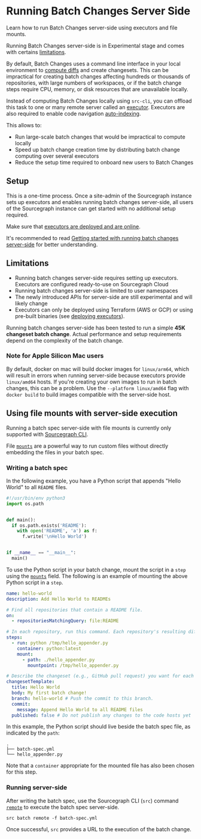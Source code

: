 # Running Batch Changes Server Side

<p className="subtitle">Learn how to run Batch Changes server-side using executors and file mounts.</p>

<Callout type="info">Running Batch Changes server-side is in Experimental stage and comes with certains [limitations](#limitations).</Callout>

By default, Batch Changes uses a command line interface in your local environment to [compute diffs](/batch-changes/how-src-executes-a-batch-spec) and create changesets. This can be impractical for creating batch changes affecting hundreds or thousands of repositories, with large numbers of workspaces, or if the batch change steps require CPU, memory, or disk resources that are unavailable locally.

Instead of computing Batch Changes locally using `src-cli`, you can offload this task to one or many remote server called an [executor](/admin/executors/deploy_executors). Executors are also required to enable code navigation [auto-indexing](/code-search/code-navigation/auto_indexing).

This allows to:

- Run large-scale batch changes that would be impractical to compute locally
- Speed up batch change creation time by distributing batch change computing over several executors
- Reduce the setup time required to onboard new users to Batch Changes

## Setup

This is a one-time process. Once a site-admin of the Sourcegraph instance sets up executors and enables running batch changes server-side, all users of the Sourcegraph instance can get started with no additional setup required.

Make sure that [executors are deployed and are online](/admin/executors/deploy_executors).

<Callout type="tip">It's recommended to read [Getting started with running batch changes server-side](/batch-changes/server-side) for better understanding.</Callout>

## Limitations

- Running batch changes server-side requires setting up executors. Executors are configured ready-to-use on Sourcegraph Cloud
- Running batch changes server-side is limited to user namespaces
- The newly introduced APIs for server-side are still experimental and will likely change
- Executors can only be deployed using Terraform (AWS or GCP) or using pre-built binaries (see [deploying executors](/admin/executors/deploy_executors)).

Running batch changes server-side has been tested to run a simple **45K changeset batch change**. Actual performance and setup requirements depend on the complexity of the batch change.

### Note for Apple Silicon Mac users

By default, docker on mac will build docker images for `linux/arm64`, which will result in errors when running server-side because executors provide `linux/amd64` hosts. If you're creating your own images to run in batch changes, this can be a problem. Use the `--platform linux/amd64` flag with `docker build` to build images compatible with the server-side host.

## Using file mounts with server-side execution

<Callout type="note">Running a batch spec server-side with file mounts is currently only supported with [Sourcegraph CLI](https://github.com/sourcegraph/src-cli).</Callout>

File [`mounts`](/batch-changes/batch-spec-yaml-referencee#stepsmount) are a powerful way to run custom files without directly embedding the files in your batch spec.

### Writing a batch spec

In the following example, you have a Python script that appends "Hello World" to all `README` files.

```python
#!/usr/bin/env python3
import os.path


def main():
  if os.path.exists('README'):
    with open('README', 'a') as f:
      f.write('\nHello World')


if __name__ == "__main__":
  main()
```

To use the Python script in your batch change, mount the script in a `step` using the [`mounts`](/batch-changes/batch-spec-yaml-reference#stepsmount) field. The following is an example of mounting
the above Python script in a `step`.

```yaml
name: hello-world
description: Add Hello World to READMEs

# Find all repositories that contain a README file.
on:
  - repositoriesMatchingQuery: file:README

# In each repository, run this command. Each repository's resulting diff is captured.
steps:
  - run: python /tmp/hello_appender.py
    container: python:latest
    mount:
      - path: ./hello_appender.py
        mountpoint: /tmp/hello_appender.py

# Describe the changeset (e.g., GitHub pull request) you want for each repository.
changesetTemplate:
  title: Hello World
  body: My first batch change!
  branch: hello-world # Push the commit to this branch.
  commit:
    message: Append Hello World to all README files
  published: false # Do not publish any changes to the code hosts yet
```

In this example, the Python script should live beside the batch spec file, as indicated by the `path`:

```text
.
├── batch-spec.yml
└── hello_appender.py
```

Note that a `container` appropriate for the mounted file has also been chosen for this step.

### Running server-side

After writing the batch spec, use the Sourcegraph CLI (`src`) command [`remote`](/cli/references/batch/remote) to execute the batch spec server-side.

```shell
src batch remote -f batch-spec.yml
```

Once successful, `src` provides a URL to the execution of the batch change.

<QuickLinks>
<QuickLink title="Debug Batch Changes Server Side" icon='lightbulb' href="/batch-changes/troubleshooting#debug-running-batch-changes-server-side" description="Learn how to debug running batch changes server side." />
<QuickLink title="Server Side FAQs" icon='presets' href="/batch-changes/faq#running-batch-change-server-side" description="Some frequently asked questions about running batch changes server side." />
</QuickLinks>
